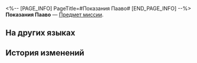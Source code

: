 <%-- [PAGE_INFO]
PageTitle=#Показания Пааво#
[END_PAGE_INFO] --%>
{{Предмет Инфобокс
|id          = 150050
|Изображение = Предмет Показания Пааво.png
|Тип         = Предмет миссии
|Инвентарь   = Миссии
|Редкость    = 2
|Эффект      = 
|Описание    = Посланник-дипломат с планеты Калевала. Возглавляет делегацию, цель которой - вернуть на Сяньчжоу древний меч Одинокое Облако. Хотя Юньли и называет меч проклятым, Пааво верит, что это самое настоящее героическое оружие из легенд его родины.
}}
'''Показания Пааво''' — [[Предмет миссии]].

==На других языках==
{{На других языках
|en   = Paavo's Testimony
|zhs  = 帕沃尔的证词
|zht  = 帕沃爾的證詞
|ja   = パボルの証言
|ko   = 파보의 증언
|es   = Testimonio de Paavo
|fr   = Témoignage de Paavo
|ru   = Показания Пааво
|th   = คำให้การของ Paavo
|vi   = Lời Khai Của Paavo
|de   = Paavos Zeugenaussage
|id   = Kesaksian Paavo
|pt   = Depoimento de Paavo
}}

==История изменений==
{{История изменений|3.5}}